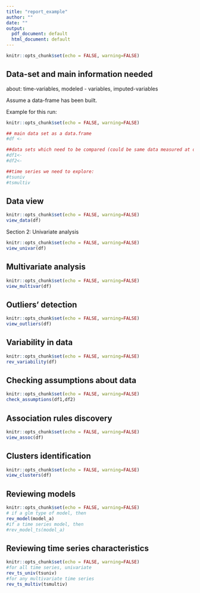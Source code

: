 ```yaml
---
title: "report_example"
author: ""
date: ""
output: 
  pdf_document: default
  html_document: default
---
```


```r
knitr::opts_chunk$set(echo = FALSE, warning=FALSE)
```


## Data-set and main information needed

about: time-variables, modeled - variables, imputed-variables

Assume a data-frame has been built.

Example for this run: 

```r
knitr::opts_chunk$set(echo = FALSE, warning=FALSE)

## main data set as a data.frame
#df <- 

##data sets which need to be compared (could be same data measured at different moments in time), as data.frames
#df1<- 
#df2<-

##time series we need to explore:
#tsuniv
#tsmultiv

```

## Data view

```r
knitr::opts_chunk$set(echo = FALSE, warning=FALSE)
view_data(df)

```

Section 2: Univariate analysis

```r
knitr::opts_chunk$set(echo = FALSE, warning=FALSE)
view_univar(df)
```


## Multivariate analysis

```r
knitr::opts_chunk$set(echo = FALSE, warning=FALSE)
view_multivar(df)
```


## Outliers' detection

```r
knitr::opts_chunk$set(echo = FALSE, warning=FALSE)
view_outliers(df)
```


## Variability in data

```r
knitr::opts_chunk$set(echo = FALSE, warning=FALSE)
rev_variability(df)
```


## Checking assumptions about data
```r
knitr::opts_chunk$set(echo = FALSE, warning=FALSE)
check_assumptions(df1,df2)
```

## Association rules discovery
```r
knitr::opts_chunk$set(echo = FALSE, warning=FALSE)
view_assoc(df)
```

## Clusters identification
```r
knitr::opts_chunk$set(echo = FALSE, warning=FALSE)
view_clusters(df)
```

## Reviewing models
```r
knitr::opts_chunk$set(echo = FALSE, warning=FALSE)
# if a glm type of model, then
rev_model(model_a)
#if a time series model, then
#rev_model_ts(model_a)
```

## Reviewing time series characteristics
```r
knitr::opts_chunk$set(echo = FALSE, warning=FALSE)
#for all time series, univariate
rev_ts_univ(tsuniv)
#for any multivariate time series
rev_ts_multiv(tsmultiv)
```





